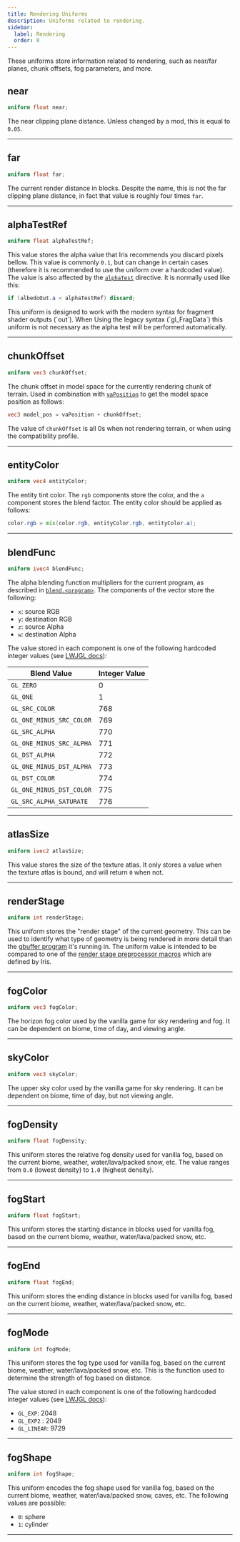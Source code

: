 ```yaml
---
title: Rendering Uniforms
description: Uniforms related to rendering.
sidebar:
  label: Rendering
  order: 8
---
```


These uniforms store information related to rendering, such as near/far planes, chunk offsets, fog parameters, and more.


## near
```glsl
uniform float near;
```
The near clipping plane distance. Unless changed by a mod, this is equal to `0.05`.

----------------


## far
```glsl
uniform float far;
```
The current render distance in blocks. Despite the name, this is not the far clipping plane distance, in fact that value is roughly four times `far`.


----------------


## alphaTestRef
```glsl
uniform float alphaTestRef;
```
This value stores the alpha value that Iris recommends you discard pixels bellow. This value is commonly `0.1`, but can change in certain cases (therefore it is recommended to use the uniform over a hardcoded value). The value is also affected by the [`alphaTest`](/reference/shadersproperties/alphatest) directive. It is normally used like this:
```glsl
if (albedoOut.a < alphaTestRef) discard;
```

<Aside type="note">This uniform is designed to work with the modern syntax for fragment shader outputs (`out`). When Using the legacy syntax (`gl_FragData`) this uniform is not necessary as the alpha test will be performed automatically.</Aside>

----------------


## chunkOffset
```glsl
uniform vec3 chunkOffset;
```
The chunk offset in model space for the currently rendering chunk of terrain. Used in combination with [`vaPosition`](/reference/attributes/vaposition) to get the model space position as follows:

```glsl
vec3 model_pos = vaPosition + chunkOffset;
```

The value of `chunkOffset` is all 0s when not rendering terrain, or when using the compatibility profile.

----------------


## entityColor
```glsl
uniform vec4 entityColor;
```
The entity tint color. The `rgb` components store the color, and the `a` component stores the blend factor. The entity color should be applied as follows:

```glsl
color.rgb = mix(color.rgb, entityColor.rgb, entityColor.a);
```

----------------


## blendFunc
```glsl
uniform ivec4 blendFunc;
```
The alpha blending function multipliers for the current program, as described in [`blend.<program>`](/reference/shadersproperties/rendering#blend). The components of the vector store the following:

- `x`: source RGB
- `y`: destination RGB
- `z`: source Alpha
- `w`: destination Alpha

The value stored in each component is one of the following hardcoded integer values (see [LWJGL docs](https://javadoc.lwjgl.org/constant-values.html#org.lwjgl.opengl.GL11.GL_SRC_COLOR)):

| Blend Value             | Integer Value |
|-------------------------|---------------|
| `GL_ZERO`               | 0             |
| `GL_ONE`                | 1             |
| `GL_SRC_COLOR`          | 768           |
| `GL_ONE_MINUS_SRC_COLOR`| 769           |
| `GL_SRC_ALPHA`          | 770           |
| `GL_ONE_MINUS_SRC_ALPHA`| 771           |
| `GL_DST_ALPHA`          | 772           |
| `GL_ONE_MINUS_DST_ALPHA`| 773           |
| `GL_DST_COLOR`          | 774           |
| `GL_ONE_MINUS_DST_COLOR`| 775           |
| `GL_SRC_ALPHA_SATURATE` | 776           |

----------------


## atlasSize
```glsl
uniform ivec2 atlasSize;
```
This value stores the size of the texture atlas. It only stores a value when the texture atlas is bound, and will return `0` when not.

----------------


## renderStage
```glsl
uniform int renderStage;
```
This uniform stores the "render stage" of the current geometry. This can be used to identify what type of geometry is being rendered in more detail than the [gbuffer program](/reference/programs/gbuffers) it's running in. The uniform value is intended to be compared to one of the [render stage preprocessor macros](/reference/macros/render_stages) which are defined by Iris.

----------------


## fogColor
```glsl
uniform vec3 fogColor;
```
The horizon fog color used by the vanilla game for sky rendering and fog. It can be dependent on biome, time of day, and viewing angle.

----------------


## skyColor
```glsl
uniform vec3 skyColor;
```
The upper sky color used by the vanilla game for sky rendering. It can be dependent on biome, time of day, but not viewing angle.

----------------


## fogDensity
```glsl
uniform float fogDensity;
```
This uniform stores the relative fog density used for vanilla fog, based on the current biome, weather, water/lava/packed snow, etc. The value ranges from `0.0` (lowest density) to `1.0` (highest density).


----------------


## fogStart
```glsl
uniform float fogStart;
```
This uniform stores the starting distance in blocks used for vanilla fog, based on the current biome, weather, water/lava/packed snow, etc.


----------------


## fogEnd
```glsl
uniform float fogEnd;
```
This uniform stores the ending distance in blocks used for vanilla fog, based on the current biome, weather, water/lava/packed snow, etc.


----------------


## fogMode
```glsl
uniform int fogMode;
```
This uniform stores the fog type used for vanilla fog, based on the current biome, weather, water/lava/packed snow, etc. This is the function used to determine the strength of fog based on distance.

The value stored in each component is one of the following hardcoded integer values (see [LWJGL docs](https://javadoc.lwjgl.org/constant-values.html#org.lwjgl.opengl.GL11.GL_EXP)):

- `GL_EXP`: 2048
- `GL_EXP2` : 2049
- `GL_LINEAR`: 9729

----------------


## fogShape
```glsl
uniform int fogShape;
```
This uniform encodes the fog shape used for vanilla fog, based on the current biome, weather, water/lava/packed snow, caves, etc. The following values are possible:

- `0`: sphere
- `1`: cylinder

----------------


